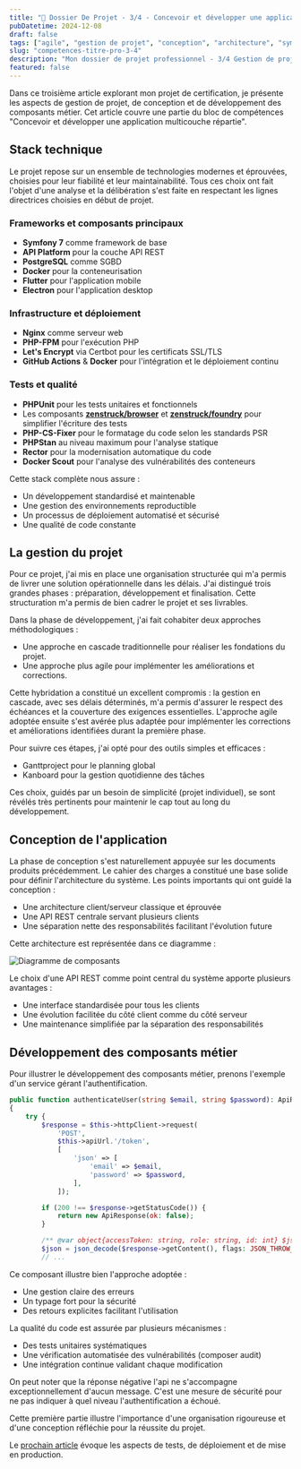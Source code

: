 ```yaml
---
title: "📑 Dossier De Projet - 3/4 - Concevoir et développer une application multicouche - Gestion et organisation"
pubDatetime: 2024-12-08
draft: false
tags: ["agile", "gestion de projet", "conception", "architecture", "symfony", "apiplatform", "docker", "devops", "projet"]
slug: "competences-titre-pro-3-4"
description: "Mon dossier de projet professionnel - 3/4 Gestion de projet, conception et développement métier"
featured: false
---
```


<Callout>Dans ce troisième article explorant mon projet de certification, je présente les aspects de gestion de projet, de conception et de développement des composants métier. Cet article couvre une partie du bloc de compétences "Concevoir et développer une application multicouche répartie".</Callout>

## Stack technique

Le projet repose sur un ensemble de technologies modernes et éprouvées, choisies pour leur fiabilité et leur maintainabilité.
Tous ces choix ont fait l'objet d'une analyse et la délibération s'est faite en respectant les lignes directrices choisies en début de projet.

### Frameworks et composants principaux

- **Symfony 7** comme framework de base
- **API Platform** pour la couche API REST
- **PostgreSQL** comme SGBD
- **Docker** pour la conteneurisation
- **Flutter** pour l'application mobile
- **Electron** pour l'application desktop

### Infrastructure et déploiement

- **Nginx** comme serveur web
- **PHP-FPM** pour l'exécution PHP
- **Let's Encrypt** via Certbot pour les certificats SSL/TLS
- **GitHub Actions** & **Docker** pour l'intégration et le déploiement continu

### Tests et qualité

- **PHPUnit** pour les tests unitaires et fonctionnels
- Les composants [**zenstruck/browser**](https://github.com/zenstruck/browser) et [**zenstruck/foundry**](https://symfony.com/bundles/ZenstruckFoundryBundle/current/index.html) pour simplifier l'écriture des tests
- **PHP-CS-Fixer** pour le formatage du code selon les standards PSR
- **PHPStan** au niveau maximum pour l'analyse statique
- **Rector** pour la modernisation automatique du code
- **Docker Scout** pour l'analyse des vulnérabilités des conteneurs

Cette stack complète nous assure :
- Un développement standardisé et maintenable
- Une gestion des environnements reproductible
- Un processus de déploiement automatisé et sécurisé
- Une qualité de code constante

## La gestion du projet

Pour ce projet, j'ai mis en place une organisation structurée qui m'a permis de livrer une solution opérationnelle dans les délais. J'ai distingué trois grandes phases : préparation, développement et finalisation. Cette structuration m'a permis de bien cadrer le projet et ses livrables.

Dans la phase de développement, j'ai fait cohabiter deux approches méthodologiques :
- Une approche en cascade traditionnelle pour réaliser les fondations du projet.
- Une approche plus agile pour implémenter les améliorations et corrections.

Cette hybridation a constitué un excellent compromis : la gestion en cascade, avec ses délais déterminés, m'a permis d'assurer le respect des échéances et la couverture des exigences essentielles. L'approche agile adoptée ensuite s'est avérée plus adaptée pour implémenter les corrections et améliorations identifiées durant la première phase.

Pour suivre ces étapes, j'ai opté pour des outils simples et efficaces :
- Ganttproject pour le planning global
- Kanboard pour la gestion quotidienne des tâches

Ces choix, guidés par un besoin de simplicité (projet individuel), se sont révélés très pertinents pour maintenir le cap tout au long du développement.

## Conception de l'application

La phase de conception s'est naturellement appuyée sur les documents produits précédemment. Le cahier des charges a constitué une base solide pour définir l'architecture du système. Les points importants qui ont guidé la conception :

- Une architecture client/serveur classique et éprouvée
- Une API REST centrale servant plusieurs clients
- Une séparation nette des responsabilités facilitant l'évolution future

Cette architecture est représentée dans ce diagramme :

![Diagramme de composants](./diagrammes_de_composants.svg)

Le choix d'une API REST comme point central du système apporte plusieurs avantages :
- Une interface standardisée pour tous les clients
- Une évolution facilitée du côté client comme du côté serveur
- Une maintenance simplifiée par la séparation des responsabilités

## Développement des composants métier

Pour illustrer le développement des composants métier, prenons l'exemple d'un service gérant l'authentification.

```php
public function authenticateUser(string $email, string $password): ApiResponse
{
    try {
        $response = $this->httpClient->request(
            'POST',
            $this->apiUrl.'/token',
            [
                'json' => [
                    'email' => $email,
                    'password' => $password,
                ],
            ]);

        if (200 !== $response->getStatusCode()) {
            return new ApiResponse(ok: false);
        }

        /** @var object{accessToken: string, role: string, id: int} $json */
        $json = json_decode($response->getContent(), flags: JSON_THROW_ON_ERROR);
        // ...
```

Ce composant illustre bien l'approche adoptée :
- Une gestion claire des erreurs
- Un typage fort pour la sécurité
- Des retours explicites facilitant l'utilisation

La qualité du code est assurée par plusieurs mécanismes :
- Des tests unitaires systématiques
- Une vérification automatisée des vulnérabilités (composer audit)
- Une intégration continue validant chaque modification

On peut noter que la réponse négative l'api ne s'accompagne exceptionnellement d'aucun message. C'est une mesure de sécurité pour ne pas indiquer à quel niveau l'authentification a échoué.

Cette première partie illustre l'importance d'une organisation rigoureuse et d'une conception réfléchie pour la réussite du projet.

Le [prochain article](/posts/competences-titre-pro-4-4) évoque les aspects de tests, de déploiement et de mise en production.